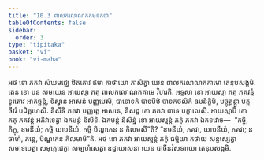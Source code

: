```yaml
---
title: "10.3 ពាលកលោណកគមនកថា"
tableOfContents: false
sidebar:
  order: 3
type: "tipitaka"
basket: "vi"
book: "vi-maha"
---
```



<DynamicBreadcrumb />

<Division number="465" book="vi-maha">

<Paragraph number="1991" book="vi-maha">
អថ ខោ ភគវា សំឃមជ្ឈេ ឋិតកោវ ឥមា គាថាយោ ភាសិត្វា យេន ពាលកលោណកគាមោ តេនុបសង្កមិ. តេន ខោ បន សមយេន អាយស្មា ភគុ ពាលកលោណកគាមេ វិហរតិ. អទ្ទសា ខោ អាយស្មា ភគុ ភគវន្តំ ទូរតោវ អាគច្ឆន្តំ, ទិស្វាន អាសនំ បញ្ញបេសិ, បាទោទកំ បាទបីឋំ បាទកថលិកំ ឧបនិក្ខិបិ, បច្ចុគ្គន្ត្វា បត្តចីវរំ បដិគ្គហេសិ. និសីទិ ភគវា បញ្ញត្តេ អាសនេ, និសជ្ជ ខោ ភគវា បាទេ បក្ខាលេសិ. អាយស្មាបិ ខោ ភគុ ភគវន្តំ អភិវាទេត្វា ឯកមន្តំ និសីទិ. ឯកមន្តំ និសិន្នំ ខោ អាយស្មន្តំ ភគុំ ភគវា ឯតទវោច—  “កច្ចិ, ភិក្ខុ, ខមនីយំ; កច្ចិ យាបនីយំ, កច្ចិ បិណ្ឌកេន ន កិលមសី”តិ? “ខមនីយំ, ភគវា, យាបនីយំ, ភគវា; ន ចាហំ, ភន្តេ, បិណ្ឌកេន កិលមាមី”តិ. អថ ខោ ភគវា អាយស្មន្តំ ភគុំ ធម្មិយា កថាយ សន្ទស្សេត្វា សមាទបេត្វា សមុត្តេជេត្វា សម្បហំសេត្វា ឧដ្ឋាយាសនា យេន បាចីនវំសទាយោ តេនុបសង្កមិ.
</Paragraph>
</Division>
